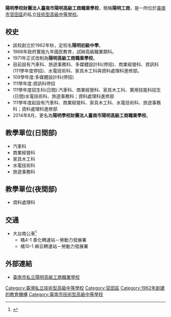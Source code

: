 {{Infobox School
| name = 陽明學校財團法人臺南市陽明高級工商職業學校
| other_name =YMVS

| motto =知行合一，術德並重。<br>發展科技，造福人群。
| established = 1962年
| type = [[技術型高級中等學校|技術型高級中等學校]]
|legal_person = 陽明學校財團法人
| district    ={{ROC}}[[臺南市|臺南市]][[官田區|官田區]]
| principal = 吳榮堂
| address = 臺南市官田區官田里423號
| website = http://www.ymvs.tnc.edu.tw/
}}
'''陽明學校財團法人臺南市陽明高級工商職業學校'''，簡稱'''陽明工商'''，是一所位於[[臺南市|臺南市]][[官田區|官田區]]的私立[[技術型高級中等學校|技術型高級中等學校]]。

==校史==
*該校創立於1962年秋，定校名'''陽明初級中學'''。
*1968年政府實施九年國民教育，試辦高級職業類科。
*1971年正式改制為'''陽明高級工商職業學校'''。
*目前設有汽車科、旅遊事務科、多媒體設計科(停招)、商業經營科、資訊科(111學年度停招)、水電技術科、家具木工科與資料處理科進修部。
*109學年度:多媒體設計科(停招)
*111學年度:資訊科停招
*111學年度招生科(日間):汽車科、商業經營科、家具木工科、實用技能科招生(日間)水電技術科、旅遊事務科；資料處理科進修部
*111學年度起設有汽車科、商業經營科、家具木工科、水電技術科、旅遊事務科；資料處理科進修部
*2014年8月，更名為'''陽明學校財團法人臺南市陽明高級工商職業學校'''。

==教學單位(日間部)==
*汽車科
*商業經營科
*家具木工科
*水電技術科
*旅遊事務科
==教學單位(夜間部)==
*資料處理科

==交通==
*大台南公車<ref name="大台南公車">{{Cite web |url=http://tourguide.tainan.gov.tw/newtnbusweb/RouteSearch.aspx |title=大台南公車 路線查詢 |access-date=2016-07-06 |archive-url=https://web.archive.org/web/20160728094526/http://tourguide.tainan.gov.tw/NewTNBusWeb/RouteSearch.aspx |archive-date=2016-07-28 |dead-url=yes }}</ref>
**橘4-1  善化轉運站－勞動力發展署
**橘10-1  麻豆轉運站－勞動力發展署

==外部連結==
* [http://www.ymvs.tnc.edu.tw/ 臺南市私立陽明高級工商職業學校]{{Wayback|url=http://www.ymvs.tnc.edu.tw/ |date=20071111114624 }}
{{臺南市高級中等學校列表}}

[[Category:臺灣私立技術型高級中等學校|Category:臺灣私立技術型高級中等學校]]
[[Category:官田區|Category:官田區]]
[[Category:1962年創建的教育機構|Category:1962年創建的教育機構]]
[[Category:臺南市技術型高級中等學校|Category:臺南市技術型高級中等學校]]